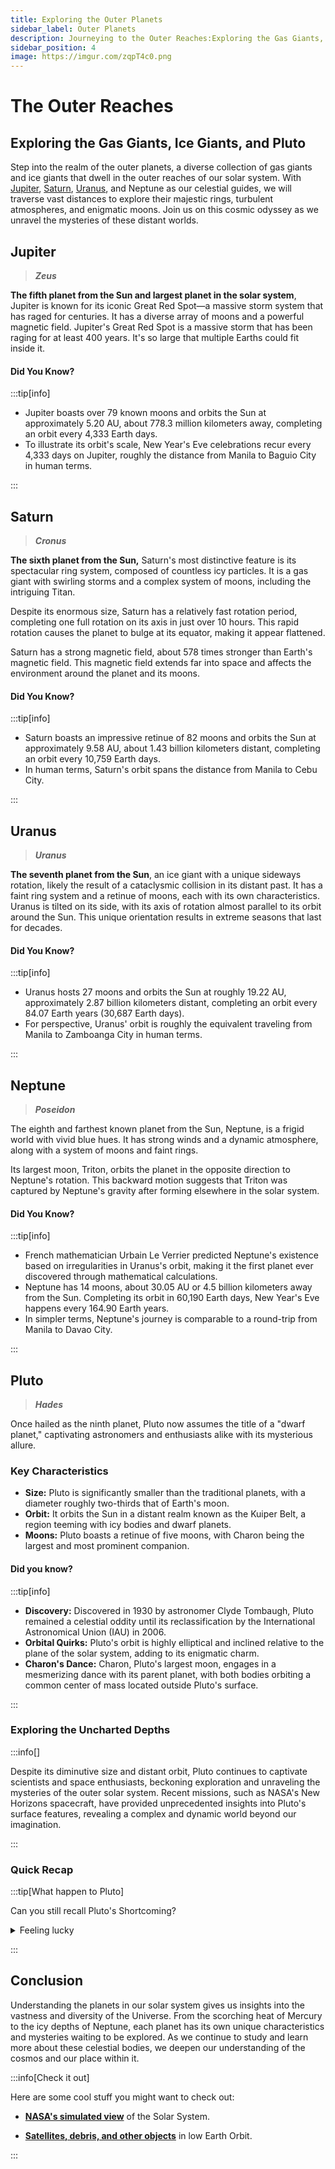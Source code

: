 ```yaml
---
title: Exploring the Outer Planets
sidebar_label: Outer Planets 
description: Journeying to the Outer Reaches:Exploring the Gas Giants, Ice Giants, and Pluto
sidebar_position: 4
image: https://imgur.com/zqpT4c0.png
---
```


# The Outer Reaches

## Exploring the Gas Giants, Ice Giants, and Pluto

Step into the realm of the outer planets, a diverse collection of gas giants and ice giants that dwell in the outer reaches of our solar system. With [Jupiter](#jupiter), [Saturn](#saturn), [Uranus](#uranus), and Neptune as our celestial guides, we will traverse vast distances to explore their majestic rings, turbulent atmospheres, and enigmatic moons. Join us on this cosmic odyssey as we unravel the mysteries of these distant worlds.

## Jupiter

> **_Zeus_**

**The fifth planet from the Sun and largest planet in the solar system**, Jupiter is known for its iconic Great Red Spot—a massive storm system that has raged for centuries. It has a diverse array of moons and a powerful magnetic field. Jupiter's Great Red Spot is a massive storm that has been raging for at least 400 years. It's so large that multiple Earths could fit inside it.

#### Did You Know?

:::tip[info]

- Jupiter boasts over 79 known moons and orbits the Sun at approximately 5.20 AU, about 778.3 million kilometers away, completing an orbit every 4,333 Earth days.
- To illustrate its orbit's scale, New Year's Eve celebrations recur every 4,333 days on Jupiter, roughly the distance from Manila to Baguio City in human terms.

:::

## Saturn

> **_Cronus_**

**The sixth planet from the Sun,** Saturn's most distinctive feature is its spectacular ring system, composed of countless icy particles. It is a gas giant with swirling storms and a complex system of moons, including the intriguing Titan.

Despite its enormous size, Saturn has a relatively fast rotation period, completing one full rotation on its axis in just over 10 hours. This rapid rotation causes the planet to bulge at its equator, making it appear flattened.

Saturn has a strong magnetic field, about 578 times stronger than Earth's magnetic field. This magnetic field extends far into space and affects the environment around the planet and its moons.

#### Did You Know?

:::tip[info]

- Saturn boasts an impressive retinue of 82 moons and orbits the Sun at approximately 9.58 AU, about 1.43 billion kilometers distant, completing an orbit every 10,759 Earth days.
- In human terms, Saturn's orbit spans the distance from Manila to Cebu City.

:::

## Uranus

> **_Uranus_**

**The seventh planet from the Sun**, an ice giant with a unique sideways rotation, likely the result of a cataclysmic collision in its distant past. It has a faint ring system and a retinue of moons, each with its own characteristics. Uranus is tilted on its side, with its axis of rotation almost parallel to its orbit around the Sun. This unique orientation results in extreme seasons that last for decades.

#### Did You Know?

:::tip[info]

- Uranus hosts 27 moons and orbits the Sun at roughly 19.22 AU, approximately 2.87 billion kilometers distant, completing an orbit every 84.07 Earth years (30,687 Earth days).
- For perspective, Uranus' orbit is roughly the equivalent traveling from Manila to Zamboanga City in human terms.

:::

## Neptune

> **_Poseidon_**

The eighth and farthest known planet from the Sun, Neptune, is a frigid world with vivid blue hues. It has strong winds and a dynamic atmosphere, along with a system of moons and faint rings.

Its largest moon, Triton, orbits the planet in the opposite direction to Neptune's rotation. This backward motion suggests that Triton was captured by Neptune's gravity after forming elsewhere in the solar system.

#### Did You Know?

:::tip[info]

- French mathematician Urbain Le Verrier predicted Neptune's existence based on irregularities in Uranus's orbit, making it the first planet ever discovered through mathematical calculations.
- Neptune has 14 moons, about 30.05 AU or 4.5 billion kilometers away from the Sun. Completing its orbit in 60,190 Earth days, New Year's Eve happens every 164.90 Earth years.
- In simpler terms, Neptune's journey is comparable to a round-trip from Manila to Davao City.

:::

## Pluto

> **_Hades_**

Once hailed as the ninth planet, Pluto now assumes the title of a "dwarf planet," captivating astronomers and enthusiasts alike with its mysterious allure.

### Key Characteristics

- **Size:** Pluto is significantly smaller than the traditional planets, with a diameter roughly two-thirds that of Earth's moon.
- **Orbit:** It orbits the Sun in a distant realm known as the Kuiper Belt, a region teeming with icy bodies and dwarf planets.
- **Moons:** Pluto boasts a retinue of five moons, with Charon being the largest and most prominent companion.

#### Did you know?

:::tip[info]

- **Discovery:** Discovered in 1930 by astronomer Clyde Tombaugh, Pluto remained a celestial oddity until its reclassification by the International Astronomical Union (IAU) in 2006.
- **Orbital Quirks:** Pluto's orbit is highly elliptical and inclined relative to the plane of the solar system, adding to its enigmatic charm.
- **Charon's Dance:** Charon, Pluto's largest moon, engages in a mesmerizing dance with its parent planet, with both bodies orbiting a common center of mass located outside Pluto's surface.

:::

### Exploring the Uncharted Depths

:::info[]

Despite its diminutive size and distant orbit, Pluto continues to captivate scientists and space enthusiasts, beckoning exploration and unraveling the mysteries of the outer solar system. Recent missions, such as NASA's New Horizons spacecraft, have provided unprecedented insights into Pluto's surface features, revealing a complex and dynamic world beyond our imagination.

:::




### Quick Recap

:::tip[What happen to Pluto]


Can you still recall Pluto's Shortcoming?

<details>
  <summary>Feeling lucky</summary>
  <div>
    <div>
      <p>
        Among the{" "}
        <a href="./planets-overview#what-are-planets-exactly">three criteria</a>,
        Pluto falters at the third hurdle. While it orbits the Sun and boasts a spherical
        shape, its orbital neighborhood teems with celestial company, including its
        Kuiper Belt companions. Thus, Pluto, despite its endearing charm, assumes
        the title of a "dwarf planet" rather than a full-fledged planetary member.
      </p>
    </div>
    <br />
  </div>
</details>

:::

## Conclusion

Understanding the planets in our solar system gives us insights into the vastness and diversity of the Universe. From the scorching heat of Mercury to the icy depths of Neptune, each planet has its own unique characteristics and mysteries waiting to be explored. As we continue to study and learn more about these celestial bodies, we deepen our understanding of the cosmos and our place within it.


:::info[Check it out]

Here are some cool stuff you might want to check out:

- **[NASA's simulated view](https://eyes.nasa.gov/apps/solar-system/#/home)** of the Solar System.

- **[Satellites, debris, and other objects](https://platform.leolabs.space/visualizations/leo)** in low Earth Orbit.

:::